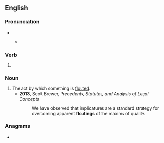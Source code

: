 ==English==

===Pronunciation===
* {{IPA|/ˈflaʊtɪŋ/|lang=en}}
** {{a|US}} {{IPA|[ˈflaʊ̯ɾɪŋ]|lang=en}}

===Verb===
{{head|en|present participle}}

# {{present participle of|flout|lang=en|nocat=1}}

===Noun===
{{en-noun}}

# The act by which something is [[flout]]ed.
#* '''2013''', Scott Brewer, ''Precedents, Statutes, and Analysis of Legal Concepts''
#*: We have observed that implicatures are a standard strategy for overcoming apparent '''floutings''' of the maxims of quality.

===Anagrams===
* {{anagrams|en|a=fgilnotu|fling out|infoglut|outfling}}
